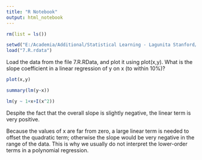 ```yaml
---
title: "R Notebook"
output: html_notebook
---
```



```r
rm(list = ls())
```

```r
setwd("E:/Academia/Additional/Statistical Learning - Lagunita Stanford/R Codes")
load("7.R.rdata")
```

Load the data from the file 7.R.RData, and plot it using plot(x,y). What is the slope coefficient in a linear regression of y on x (to within 10%)?
```r
plot(x,y)
```

```r
summary(lm(y~x))
```


```r
lm(y ~ 1+x+I(x^2))
```

Despite the fact that the overall slope is slightly negative, the linear term is very positive.

Because the values of x are far from zero, a large linear term is needed to offset the quadratic term; otherwise the slope would be very negative in the range of the data. This is why we usually do not interpret the lower-order terms in a polynomial regression.
